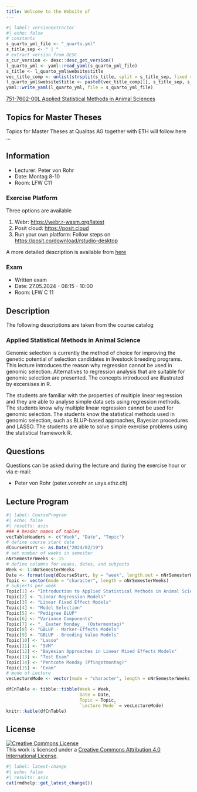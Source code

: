 ```yaml
---
title: Welcome to the Website of
---
```


```r
#| label: versionextractor
#| echo: false
# constants
s_quarto_yml_file <- "_quarto.yml"
s_title_sep <- " | "
# extract version from DESC
s_cur_version <- desc::desc_get_version()
l_quarto_yml <- yaml::read_yaml(s_quarto_yml_file)
s_title <- l_quarto_yml$website$title
vec_title_comp <- unlist(strsplit(s_title, split = s_title_sep, fixed = T))
l_quarto_yml$website$title <- paste0(vec_title_comp[1], s_title_sep, s_cur_version, collapse = "")
yaml::write_yaml(l_quarto_yml, file = s_quarto_yml_file)
```

[751-7602-00L  Applied Statistical Methods in Animal Sciences](https://www.vvz.ethz.ch/Vorlesungsverzeichnis/lerneinheit.view?semkez=2024S&ansicht=ALLE&lerneinheitId=178644&lang=en)

## Topics for Master Theses
Topics for Master Theses at Qualitas AG together with ETH will follow here ...


## Information
- Lecturer: Peter von Rohr
- Date: Montag 8-10
- Room: LFW C11 


### Exercise Platform
Three options are available

1. Webr: [https://webr.r-wasm.org/latest](https://webr.r-wasm.org/latest)
2. Posit cloud: [https://posit.cloud](https://posit.cloud)
3. Run your own platform: Follow steps on [https://posit.co/download/rstudio-desktop](https://posit.co/download/rstudio-desktop)

A more detailed description is available from [here](https://charlotte-ngs.github.io/asmasss2024/misc/rexpf/rexpf_docu.html)

### Exam
- Written exam
- Date: 27.05.2024 - 08:15 - 10:00
- Room: LFW C 11


## Description
The following descriptions are taken from the course catalog

### Applied Statistical Methods in Animal Science
Genomic selection is currently the method of choice for improving the genetic potential of selection candidates in livestock breeding programs. This lecture introduces the reason why regression cannot be used in genomic selection. Alternatives to regression analysis that are suitable for genomic selection are presented. The concepts introduced are illustrated by excersises in R.

The students are familiar with the properties of multiple linear regression and they are able to analyse simple data sets using regression methods. The students know why multiple linear regression cannot be used for genomic selection. The students know the statistical methods used in genomic selection, such as BLUP-based approaches, Bayesian procedures and LASSO. The students are able to solve simple exercise problems using the statistical framework R.


## Questions
Questions can be asked during the lecture and during the exercise hour or via e-mail: 

- Peter von Rohr (peter.vonrohr `at` usys.ethz.ch)


## Lecture Program
```r
#| label: CourseProgram
#| echo: false
#| results: asis
### # header names of tables
vecTableHeaders <- c("Week", "Date", "Topic")
# define course start date
dCourseStart <- as.Date("2024/02/19")
# set number of weeks in semester
nNrSemesterWeeks <- 15
# define columns for weaks, dates, and subjects
Week <- 1:nNrSemesterWeeks
Date <- format(seq(dCourseStart, by = "week", length.out = nNrSemesterWeeks), "%d.%m")
Topic <- vector(mode = "character", length = nNrSemesterWeeks)
# subjects per week
Topic[1] <- "Introduction to Applied Statistical Methods in Animal Science"
Topic[2] <- "Linear Regression Models"
Topic[3] <- "Linear Fixed Effect Models"
Topic[4] <- "Model Selection"
Topic[5] <- "Pedigree BLUP"
Topic[6] <- "Variance Components"
Topic[7] <- "__Easter Monday__ (Ostermontag)"
Topic[8] <- "GBLUP - Marker-Effects Models"
Topic[9] <- "GBLUP - Breeding Value Models"
Topic[10] <- "Lasso"
Topic[11] <- "SVM"
Topic[12] <- "Bayesian Approaches in Linear Mixed Effects Models"
Topic[13] <- "Test Exam"
Topic[14] <- "Pentcote Monday (Pfingstmontag)"
Topic[15] <- "Exam" 
# mode of Lecture
vecLectureMode <- vector(mode = "character", length = nNrSemesterWeeks)

dfCnTable <- tibble::tibble(Week = Week, 
                            Date = Date, 
                            Topic = Topic, 
                            `Lecture Mode` = vecLectureMode)
knitr::kable(dfCnTable)
```


## License

<a rel="license" href="http://creativecommons.org/licenses/by/4.0/"><img alt="Creative Commons License" style="border-width:0" src="https://i.creativecommons.org/l/by/4.0/88x31.png" /></a><br />This work is licensed under a <a rel="license" href="http://creativecommons.org/licenses/by/4.0/">Creative Commons Attribution 4.0 International License</a>.


```r
#| label: latest-change
#| echo: false
#| results: asis
cat(rmdhelp::get_latest_change())
```

